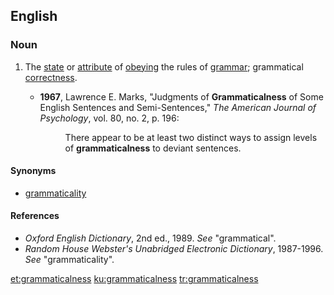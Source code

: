 ==English==

===Noun===
{{en-noun|-}}

# {{context|of language|lang=en}} The [[state]] or [[attribute]] of [[obey]]ing the rules of [[grammar]]; grammatical [[correctness]].
#* '''1967''', Lawrence E. Marks, "Judgments of '''Grammaticalness''' of Some English Sentences and Semi-Sentences," ''The American Journal of Psychology'', vol. 80, no. 2, p. 196:
#*: There appear to be at least two distinct ways to assign levels of '''grammaticalness''' to deviant sentences.

====Synonyms====
*[[grammaticality]]

====References====
*''Oxford English Dictionary'', 2nd ed., 1989.  ''See'' "grammatical".
*''Random House Webster's Unabridged Electronic Dictionary'', 1987-1996.  ''See'' "grammaticality".

[[et:grammaticalness]]
[[ku:grammaticalness]]
[[tr:grammaticalness]]